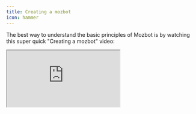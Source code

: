 ```yaml
---
title: Creating a mozbot
icon: hammer
---
```


The best way to understand the basic principles of Mozbot is by watching this super quick "Creating a mozbot" video:

<div className="relative" style={{ paddingBottom: '64.5933014354067%' }}>
  <iframe
    src="https://www.youtube.com/embed/jp3ggg_42-M"
    allowFullScreen
    className="absolute top-0 left-0 w-full h-full"
  />
</div>
